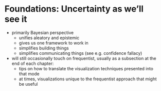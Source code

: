 # Foundations: Uncertainty as we'll see it {#ch-uncertainty}

- primarily Bayesian perspective
  - unifies aleatory and epistemic
  - gives us one framework to work in
  - simplifies building things
  - simplifies communicating things (see e.g. confidence fallacy)
- will still occasionally touch on frequentist, usually as a subsection at the end of each chapter: 
  - tips on how to translate the visualization techniques presented into that mode
  - at times, visualizations unique to the frequentist approach that might be useful

